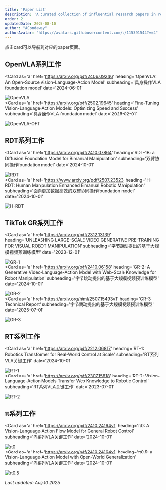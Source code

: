 ```yaml
---
title: 'Paper List'
description: 'A curated collection of influential research papers in robotics, computer vision, and machine learning'
order: 2
updatedDate: 2025-08-10
author: "ACondaway"
authorAvatar: "https://avatars.githubusercontent.com/u/115391544?v=4"
---
```


<Aside type="tip">
点击card可以导航到对应的paper页面。
</Aside>

## OpenVLA系列工作

<Card
  as='a'
  href='https://arxiv.org/pdf/2406.09246'
  heading='OpenVLA: An Open-Source Vision-Language-Action Model'
  subheading='具身操作VLA foundation model'
  date='2024-06-01'
>
![OpenVLA](./papers/OpenVLA.png)
</Card>
<br />
<Card
  as='a'
  href='https://arxiv.org/pdf/2502.19645'
  heading='Fine-Tuning Vision-Language-Action Models: Optimizing Speed and Success'
  subheading='具身操作VLA foundation model'
  date='2025-02-01'
>
![OpenVLA-OFT](./papers/openvla-oft.png)
</Card>
<br />

## RDT系列工作
<Card
  as='a'
  href='https://arxiv.org/pdf/2410.07864'
  heading='RDT-1B: a Diffusion Foundation Model for Bimanual Manipulation'
  subheading='双臂协同操作foundation model'
  date='2024-10-01'
>
![RDT](./papers/RDT.png)
</Card>
<br />
<Card
  as='a'
  href='https://www.arxiv.org/pdf/2507.23523'
  heading='H-RDT: Human Manipulation Enhanced Bimanual Robotic Manipulation'
  subheading='面向更加数据高效的双臂协同操作foundation model'
  date='2024-10-01'
>
![H-RDT](./papers/HRDT.png)
</Card>
## TikTok GR系列工作

<Card
  as='a'
  href='https://arxiv.org/pdf/2312.13139'
  heading='UNLEASHING LARGE-SCALE VIDEO GENERATIVE PRE-TRAINING FOR VISUAL ROBOT MANIPULATION'
  subheading='字节跳动提出的基于大规模视频预训练模型'
  date='2023-12-01'
>
![GR-1](./papers/GR1.png)
</Card>
<br />
<Card
  as='a'
  href='https://arxiv.org/pdf/2410.06158'
  heading='GR-2: A Generative Video-Language-Action Model with Web-Scale Knowledge for Robot Manipulation'
  subheading='字节跳动提出的基于大规模视频预训练模型'
  date='2024-10-01'
>
![GR-2](./papers/GR2.png)
</Card>
<br />
<Card
  as='a'
  href='https://arxiv.org/html/2507.15493v1'
  heading='GR-3 Technical Report'
  subheading='字节跳动提出的基于大规模视频预训练模型'
  date='2025-07-01'
>
![GR-3](./papers/GR3.png)
</Card>
<br />

## RT系列工作

<Card
  as='a'
  href='https://arxiv.org/pdf/2212.06817'
  heading='RT-1: Robotics Transformer for Real-World Control at Scale'
  subheading='RT系列VLA关键工作'
  date='2024-10-01'
>
![RT-1](./papers/RT1.png)
</Card>
<br />
<Card
  as='a'
  href='https://arxiv.org/pdf/2307.15818'
  heading='RT-2: Vision-Language-Action Models Transfer Web Knowledge to Robotic Control'
  subheading='RT系列VLA关键工作'
  date='2023-07-01'
>
![RT-2](./papers/RT2.png)
</Card>
<br />



## π系列工作

<Card
  as='a'
  href='https://arxiv.org/pdf/2410.24164v1'
  heading='π0: A Vision-Language-Action Flow Model for General Robot Control'
  subheading='PI系列VLA关键工作'
  date='2024-10-01'
>
![π0](./papers/pi0.png)
</Card>
<br />
<Card
  as='a'
  href='https://arxiv.org/pdf/2410.24164v1'
  heading='π0.5: a Vision-Language-Action Model with Open-World Generalization'
  subheading='PI系列VLA关键工作'
  date='2024-10-01'
>
![π0.5](./papers/pi05.png)
</Card>
<br />

*Last updated: Aug.10 2025*
